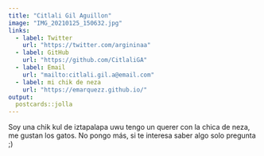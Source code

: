 ```yaml
---
title: "Citlali Gil Aguillon"
image: "IMG_20210125_150632.jpg"
links:
  - label: Twitter
    url: "https://twitter.com/argininaa"
  - label: GitHub
    url: "https://github.com/CitlaliGA"
  - label: Email
    url: "mailto:citlali.gil.a@email.com"
  - label: mi chik de neza
    url: "https://emarquezz.github.io/"
output:
  postcards::jolla
---
```

 
Soy una chik kul de iztapalapa uwu tengo un querer con la chica de neza, me gustan los gatos. No pongo más, si te interesa saber algo solo pregunta ;)
